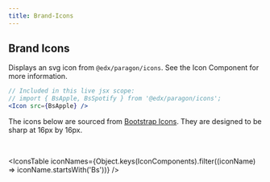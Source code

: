 ```yaml
---
title: Brand-Icons
---
```



## Brand Icons

Displays an svg icon from `@edx/paragon/icons`. See the <Link to="/components/icon">Icon Component</Link> for more information.

```jsx live
// Included in this live jsx scope:
// import { BsApple, BsSpotify } from '@edx/paragon/icons';
<Icon src={BsApple} />
```

The icons below are sourced from <a href="https://icons.getbootstrap.com/">Bootstrap Icons</a>. They are designed to be sharp at 16px by 16px.

<br/>

<IconsTable iconNames={Object.keys(IconComponents).filter((iconName) => iconName.startsWith('Bs'))} />
